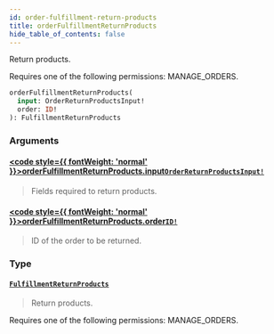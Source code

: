 ```yaml
---
id: order-fulfillment-return-products
title: orderFulfillmentReturnProducts
hide_table_of_contents: false
---
```








Return products. 

Requires one of the following permissions: MANAGE_ORDERS.

```graphql
orderFulfillmentReturnProducts(
  input: OrderReturnProductsInput!
  order: ID!
): FulfillmentReturnProducts
```


### Arguments

#### [<code style={{ fontWeight: 'normal' }}>orderFulfillmentReturnProducts.<b>input</b></code>](#)<Bullet />[`OrderReturnProductsInput!`](../../../developer/api-reference/inputs/order-return-products-input) <Badge class="secondary" text="non-null"/> <Badge class="secondary" text="input"/>
> Fields required to return products.
> 

#### [<code style={{ fontWeight: 'normal' }}>orderFulfillmentReturnProducts.<b>order</b></code>](#)<Bullet />[`ID!`](../../../developer/api-reference/scalars/id) <Badge class="secondary" text="non-null"/> <Badge class="secondary" text="scalar"/>
> ID of the order to be returned.
> 

### Type

#### [`FulfillmentReturnProducts`](../../../developer/api-reference/objects/fulfillment-return-products) <Badge class="secondary" text="object"/>
> Return products. 

Requires one of the following permissions: MANAGE_ORDERS.
> 





